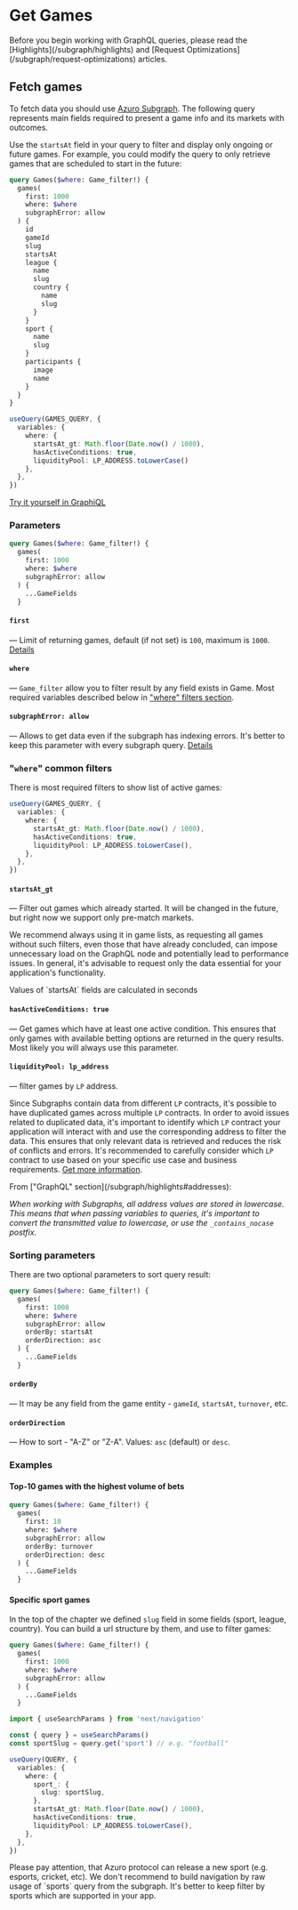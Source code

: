 
# Get Games

<Callout type="advice">
  Before you begin working with GraphQL queries, please read the [Highlights](/subgraph/highlights) and [Request Optimizations](/subgraph/request-optimizations) articles.
</Callout>

## Fetch games

To fetch data you should use [Azuro Subgraph](/subgraph/overview). The following query represents main fields required
to present a game info and its markets with outcomes.

Use the `startsAt` field in your query to filter and display only ongoing or future games.
For example, you could modify the query to only retrieve games that are scheduled to start in the future:

```graphql
query Games($where: Game_filter!) {
  games(
    first: 1000
    where: $where
    subgraphError: allow
  ) {
    id
    gameId
    slug
    startsAt
    league {
      name
      slug
      country {
        name
        slug
      }
    }
    sport {
      name
      slug
    }
    participants {
      image
      name
    }
  }
}
```

```ts
useQuery(GAMES_QUERY, {
  variables: {
    where: {
      startsAt_gt: Math.floor(Date.now() / 1000),
      hasActiveConditions: true,
      liquidityPool: LP_ADDRESS.toLowerCase()
    },
  },
})
```

[Try it yourself in GraphiQL](https://thegraph.azuro.org/subgraphs/name/azuro-protocol/azuro-api-polygon-v3/graphql?query=query+Games%28%24where%3A+Game_filter%21%29+%7B%0A++games%28%0A++++first%3A+1000%0A++++where%3A+%24where%0A++++orderBy%3A+turnover%0A++++orderDirection%3A+de%0A++++subgraphError%3A+allow%0A++%29+%7B%0A++++gameId%0A++++slug%0A++++status%0A++++startsAt%0A++++league+%7B%0A++++++name%0A++++++slug%0A++++++country+%7B%0A++++++++name%0A++++++++slug%0A++++++%7D%0A++++%7D%0A++++sport+%7B%0A++++++name%0A++++++slug%0A++++%7D%0A++++participants+%7B%0A++++++image%0A++++++name%0A++++%7D%0A++++conditions+%7B%0A++++++conditionId%0A++++++isExpressForbidden%0A++++++status%0A++++++outcomes+%7B%0A++++++++currentOdds%0A++++++++outcomeId%0A++++++%7D%0A++++%7D%0A++%7D%0A%7D&variables=%22%7B%5Cn++%5C%22where%5C%22%3A+%7B%5Cn++++%5C%22startsAt_gt%5C%22%3A+%5C%221695956812%5C%22%2C%5Cn++++%5C%22hasActiveConditions%5C%22%3A+true%2C%5Cn++++%5C%22liquidityPool%5C%22%3A+%5C%220x7043e4e1c4045424858ecbced80989feafc11b36%5C%22%5Cn++%7D%5Cn%7D%22&operationName=Games)


### Parameters

```graphql {3-5}
query Games($where: Game_filter!) {
  games(
    first: 1000
    where: $where
    subgraphError: allow
  ) {
    ...GameFields
  }
```

#### `first`
&mdash; Limit of returning games, default (if not set) is `100`, maximum is `1000`. [Details](/subgraph/highlights#limits)

#### `where`
&mdash; `Game_filter` allow you to filter result by any field exists in Game. Most required variables described below in ["where" filters section](#where-common-filters).

#### `subgraphError: allow`
&mdash; Allows to get data even if the subgraph has indexing errors. It's better to keep this parameter with every subgraph query. [Details](/subgraph/highlights#indexing-errors)


### "`where`" common filters

There is most required filters to show list of active games:
```ts {4-6}
useQuery(GAMES_QUERY, {
  variables: {
    where: {
      startsAt_gt: Math.floor(Date.now() / 1000),
      hasActiveConditions: true,
      liquidityPool: LP_ADDRESS.toLowerCase(),
    },
  },
})
```

#### `startsAt_gt`
&mdash; Filter out games which already started. It will be changed in the future, but right now we support only pre-match markets.

We recommend always using it in game lists, as requesting all games without such filters,
even those that have already concluded, can impose unnecessary load on the GraphQL node and potentially lead to performance issues.
In general, it's advisable to request only the data essential for your application's functionality.

<Callout type="info">
  Values of `startsAt` fields are calculated in seconds
</Callout>

#### `hasActiveConditions: true`
&mdash; Get games which have at least one active condition. This ensures that only games with available betting options
are returned in the query results. Most likely you will always use this parameter.

#### `liquidityPool: lp_address`
&mdash; filter games by `LP` address.

Since Subgraphs contain data from different `LP` contracts, it's possible to have duplicated games across multiple
`LP` contracts. In order to avoid issues related to duplicated data, it's important to identify which `LP` contract
your application will interact with and use the corresponding address to filter the data. This ensures that only relevant
data is retrieved and reduces the risk of conflicts and errors. It's recommended to carefully consider which `LP`
contract to use based on your specific use case and business requirements.
[Get more information](/apis/subgraph/highlights#entity-duplications).

<Callout type="info">
  From ["GraphQL" section](/subgraph/highlights#addresses):

  _When working with Subgraphs, all address values are stored in lowercase. This means that when passing variables to
  queries, it's important to convert the transmitted value to lowercase, or use the `_contains_nocase` postfix._
</Callout>


### Sorting parameters
There are two optional parameters to sort query result:
```graphql {6-7}
query Games($where: Game_filter!) {
  games(
    first: 1000
    where: $where
    subgraphError: allow
    orderBy: startsAt
    orderDirection: asc
  ) {
    ...GameFields
  }
```
#### `orderBy`
&mdash; It may be any field from the game entity - `gameId`, `startsAt`, `turnover`, etc.
#### `orderDirection`
&mdash; How to sort - "A-Z" or "Z-A". Values: `asc` (default) or `desc`.

### Examples
#### Top-10 games with the highest volume of bets
```graphql {3, 6-7}
query Games($where: Game_filter!) {
  games(
    first: 10
    where: $where
    subgraphError: allow
    orderBy: turnover
    orderDirection: desc
  ) {
    ...GameFields
  }
```

#### Specific sport games
In the top of the chapter we defined `slug` field in some fields (sport, league, country). You can build a url structure by them, and use to filter games:
```graphql
query Games($where: Game_filter!) {
  games(
    first: 1000
    where: $where
    subgraphError: allow
  ) {
    ...GameFields
  }
```
```ts {9-11}
import { useSearchParams } from 'next/navigation'

const { query } = useSearchParams()
const sportSlug = query.get('sport') // e.g. "football"

useQuery(QUERY, {
  variables: {
    where: {
      sport_: {
        slug: sportSlug,
      },
      startsAt_gt: Math.floor(Date.now() / 1000),
      hasActiveConditions: true,
      liquidityPool: LP_ADDRESS.toLowerCase(),
    },
  },
})
```

<Callout type="info">
  Please pay attention, that Azuro protocol can release a new sport (e.g. esports, cricket, etc).
  We don't recommend to build navigation by raw usage of `sports` query from the subgraph.
  It's better to keep filter by sports which are supported in your app.
</Callout>
